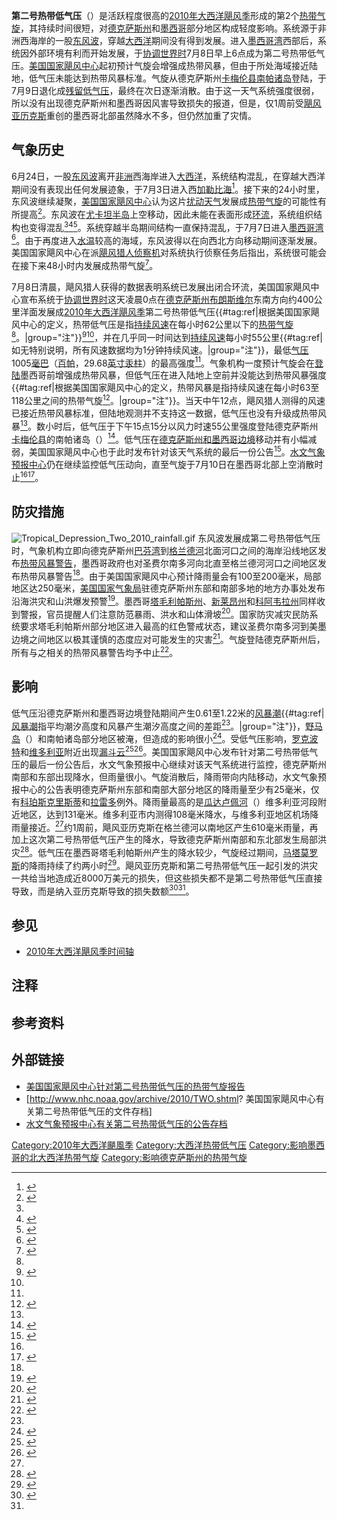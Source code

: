 {{noteTA
|G1=USState
}}
{{Infobox Hurricane
| Name=第二号热带低气压<br />{{lang|en|Tropical Depression Two}}
| Type=热带低气压
| Year=2010
| Basin=Atl
| Image location=Tropical Depression Two Jul 8 2010 1930Z.jpg
| Image name=即将登陆的第二号热带低气压
| Formed=2010年7月8日
| Dissipated=2010年7月10日
| Remnant low=2010年7月9日
| 1-min winds=30
| Pressure=1005
| Damages=0
| Fatalities=无报道
| Areas=[[墨西哥|墨西哥]]北部、[[德克萨斯州|德克萨斯州]]南部
| Hurricane season=[[2010年大西洋飓风季|2010年大西洋飓风季]]
}}
'''第二号热带低气压'''（{{lang-en|Tropical Depression Two}}）是活跃程度很高的[[2010年大西洋飓风季|2010年大西洋飓风季]]形成的第2个[[热带气旋|热带气旋]]，其持续时间很短，对[[德克萨斯州|德克萨斯州]]和[[墨西哥|墨西哥]]部分地区构成轻度影响。系统源于非洲西海岸的一股[[东风波|东风波]]，穿越[[大西洋|大西洋]]期间没有得到发展。进入[[墨西哥湾|墨西哥湾]]西部后，系统因外部环境有利而开始发展，于[[协调世界时|协调世界时]]7月8日早上6点成为第二号热带低气压。[[国家飓风中心|美国国家飓风中心]]起初预计气旋会增强成热带风暴，但由于所处海域接近陆地，低气压未能达到热带风暴标准。气旋从德克萨斯州[[卡梅伦县_(得克萨斯州)|卡梅伦县]][[南帕诸岛_(德克萨斯州)|南帕诸岛]]登陆，于7月9日退化成[[低气压|残留低气压]]，最终在次日逐渐消散。由于这一天气系统强度很弱，所以没有出现德克萨斯州和墨西哥因风害导致损失的报道，但是，仅1周前受[[2010年飓风亚历克斯|飓风亚历克斯]]重创的墨西哥北部虽然降水不多，但仍然加重了灾情。

== 气象历史 ==
{{storm path|02-L 2010 track.png}}
6月24日，一股[[东风波|东风波]]离开[[非洲|非洲]]西海岸进入[[大西洋|大西洋]]，系统结构混乱，在穿越大西洋期间没有表现出任何发展迹象，于7月3日进入西[[加勒比海|加勒比海]]<ref name="TCR">{{cite report | last = Beven | first = John L. II | publisher = [[国家飓风中心|National Hurricane Center]] | date = 2010-10-21 | accessdate = 2012-10-25 | title = Tropical Depression Two Tropical Cyclone Report | url = http://www.nhc.noaa.gov/pdf/TCR-AL022010_Two.pdf | format = PDF | deadurl = yes | location = Miami, Florida | archiveurl = https://web.archive.org/web/20121025043329/http://www.nhc.noaa.gov/pdf/TCR-AL022010_Two.pdf | archivedate = 2012-10-25 }}</ref>。接下来的24小时里，东风波继续凝聚，[[国家飓风中心|美国国家飓风中心]]认为这片[[热带扰动|扰动天气]]发展成[[热带气旋|热带气旋]]的可能性有所提高<ref name="outlook2">{{cite web | archivedate = 2012-10-25 | archiveurl = https://web.archive.org/web/20121025021411/http://www.nhc.noaa.gov/archive/gtwo/atl/201007042350/index.php?basin=atl&current_issuance=201007042350 | title = Tropical Weather Outlook | last1 = Cangialosi | first1 = John P. | url = http://www.nhc.noaa.gov/archive/gtwo/atl/201007042350/index.php?basin=atl&current_issuance=201007042350 | last2 = Stewart | first2 = Stacy | date = 2010-07-05 | publisher = National Hurricane Center | accessdate = 2015-09-10 | location = [[迈阿密|Miami]], [[佛罗里达州|Florida]] | dead-url = no }}</ref>。东风波在[[尤卡坦半岛|尤卡坦半岛]]上空移动，因此未能在表面形成[[大气环流|环流]]，系统组织结构也变得混乱<ref name="TCR" /><ref name="outlook3">{{cite web | archivedate = 2012-10-25 | archiveurl = https://web.archive.org/web/20121025021441/http://www.nhc.noaa.gov/archive/gtwo/atl/201007051156/index.php?basin=atl&current_issuance=201007051156 | title = Tropical Weather Outlook | last = Blake | first = Eric | date = 2010-07-05 | url = http://www.nhc.noaa.gov/archive/gtwo/atl/201007051156/index.php?basin=atl&current_issuance=201007051156 | publisher = National Hurricane Center | accessdate = 2015-09-10 | location = Miami, Florida | deadurl = no }}</ref><ref name="outlook4">{{cite web | title = Special Tropical Weather Outlook | last1 = Stewart | first1 = Stacy | archiveurl = https://web.archive.org/web/20121025021514/http://www.nhc.noaa.gov/archive/gtwo/atl/201007052110/index.php?basin=atl&current_issuance=201007052110 | last2 = Cangialosi | first2 = John P. | date = 2010-07-05 | publisher = National Hurricane Center | url = http://www.nhc.noaa.gov/archive/gtwo/atl/201007052110/index.php?basin=atl&current_issuance=201007052110 | accessdate = 2015-09-10 | location = Miami, Florida | deadurl = no | archivedate = 2012-10-25 }}</ref>。系统穿越半岛期间结构一直保持混乱，于7月7日进入[[墨西哥湾|墨西哥湾]]<ref name="outlook5">{{cite web | title = Tropical Weather Outlook | last1 = Landsea | first1 = Christopher | last2 = Stewart | first2 = Stacy | date = 2010-07-07 | publisher = National Hurricane Center | url = http://www.nhc.noaa.gov/archive/gtwo/atl/201007062357/index.php?basin=atl&current_issuance=201007062357 | deadurl = no | accessdate = 2015-09-10 | location = Miami, Florida | archivedate = 2012-10-25 | archiveurl = https://web.archive.org/web/20121025021547/http://www.nhc.noaa.gov/archive/gtwo/atl/201007062357/index.php?basin=atl&current_issuance=201007062357 }}</ref>。由于再度进入[[海面温度|水温]]较高的海域，东风波得以在向西北方向移动期间逐渐发展。美国国家飓风中心在派[[飓风猎人|飓风猎人]][[侦察机|侦察机]]对系统执行侦察任务后指出，系统很可能会在接下来48小时内发展成热带气旋<ref name="outlook6">{{cite web | title = Tropical Weather Outlook | last1 = Stewart | first1 = Stacy | last2 = Cangialosi | first2 = John P. | url = http://www.nhc.noaa.gov/archive/gtwo/atl/201007072353/index.php?basin=atl&current_issuance=201007072353 | date = 2010-07-08 | publisher = National Hurricane Center | accessdate = 2015-09-10 | archivedate = 2012-10-25 | archiveurl = https://web.archive.org/web/20121025021625/http://www.nhc.noaa.gov/archive/gtwo/atl/201007072353/index.php?basin=atl&current_issuance=201007072353 | location = Miami, Florida | deadurl = no }}</ref>。

7月8日清晨，飓风猎人获得的数据表明系统已发展出闭合环流，美国国家飓风中心宣布系统于[[协调世界时|协调世界时]]这天凌晨0点在[[德克萨斯州|德克萨斯州]][[布朗斯维尔_(得克萨斯州)|布朗斯维尔]]东南方向约400公里洋面发展成[[2010年大西洋飓风季|2010年大西洋飓风季]]第二号热带低气压{{#tag:ref|根据美国国家飓风中心的定义，热带低气压是指[[最大持续风速|持续风速]]在每小时62公里以下的[[热带气旋|热带气旋]]<ref name="glos" />。|group="注"}}<ref name="advis1">{{cite web | deadurl = no | archiveurl = https://web.archive.org/web/20121025021640/http://www.nhc.noaa.gov/archive/2010/al02/al022010.public.001.shtml | url = http://www.nhc.noaa.gov/archive/2010/al02/al022010.public.001.shtml? | title = Tropical Depression Two Advisory Number One | last1 = Stewart | first1 = Stacy | last2 = Cangialosi | first2 = John P. | date = 2010-07-08 | publisher = National Hurricane Center | accessdate = 2015-09-10 | location = Miami, Florida | archivedate = 2012-10-25 }}</ref><ref name="TCR" />，并在几乎同一时间达到[[最大持续风速|持续风速]]每小时55公里{{#tag:ref|如无特别说明，所有风速数据均为1分钟持续风速。|group="注"}}，最低[[气压|气压]]1005[[巴|毫巴]]（[[帕斯卡|百帕]]，29.68[[英寸汞柱|英寸汞柱]]）的最高强度<ref name="TCR" />。气象机构一度预计气旋会在[[登陆_(气象学)|登陆]]墨西哥前增强成热带风暴，但低气压在进入陆地上空前并没能达到热带风暴强度{{#tag:ref|根据美国国家飓风中心的定义，热带风暴是指持续风速在每小时63至118公里之间的热带气旋<ref name="glos">{{cite report | publisher = [[国家飓风中心|National Hurricane Center]] | date = 2013-03-25 | accessdate = 2014-06-15 | title = Glossary of NHC Terms | archivedate = 2014-06-01 | archiveurl = https://web.archive.org/web/20140601020814/http://www.nhc.noaa.gov/aboutgloss.shtml | deadurl = no | url = http://www.nhc.noaa.gov/aboutgloss.shtml }}</ref>。|group="注"}}。{{lang|en|[[协调世界时|UTC]]}}当天中午12点，飓风猎人测得的风速已接近热带风暴标准，但陆地观测并不支持这一数据，低气压也没有升级成热带风暴<ref name="TCR" />。数小时后，低气压于{{lang|en|UTC}}下午15点15分以风力时速55公里强度登陆德克萨斯州[[卡梅伦县_(德克萨斯州)|卡梅伦县]]的南帕诸岛（{{lang|en|South Padre Island}}）<ref name="update">{{cite web | url = http://www.nhc.noaa.gov/archive/2010/al02/al022010.update.07081511.shtml? | title = Tropical Depression Two Tropical Cyclone Update | last1 = Pasch | first1 = Richard | last2 = Berg | first2 = Robbie | date = 2010-07-08 | publisher = National Hurricane Center | accessdate = 2015-09-10 | archivedate = 2012-10-25 | archiveurl = https://web.archive.org/web/20121025021645/http://www.nhc.noaa.gov/archive/2010/al02/al022010.update.07081511.shtml | deadurl = no | location = Miami, Florida }}</ref>。低气压在[[美墨边界|德克萨斯州和墨西哥边境]]移动并有小幅减弱，美国国家飓风中心也于此时发布针对该天气系统的最后一份公告<ref name="disc4">{{cite web | deadurl = no | archiveurl = https://web.archive.org/web/20121024130734/http://www.nhc.noaa.gov/archive/2010/al02/al022010.discus.004.shtml | url = http://www.nhc.noaa.gov/archive/2010/al02/al022010.discus.004.shtml? | title = Tropical Depression Two Discussion Number Four | last = Pasch | first = Richard | date = 2010-07-08 | publisher = National Hurricane Center | accessdate = 2015-09-10 | archivedate = 2012-10-24 | location = Miami, Florida }}</ref>。[[美国气象预报中心|水文气象预报中心]]仍在继续监控低气压动向，直至气旋于7月10日在墨西哥北部上空消散时止<ref name="TCR" /><ref name="advis9">{{cite web | archiveurl = https://web.archive.org/web/20150910153459/http://www.wpc.ncep.noaa.gov/tropical/2010/TWO/TWO_09.html | deadurl = no | url = http://www.wpc.ncep.noaa.gov/tropical/2010/TWO/TWO_09.html | title = Tropical Depression Two Advisory Number Nine | last = Gerhardt | first = Mary | date = 2010-07-10 | publisher = Hydrometeorological Prediction Center | accessdate = 2015-09-10 | archivedate = 2015-09-10 }}</ref>。

== 防灾措施 ==
[[File:Tropical_Depression_Two_2010_rainfall.gif|thumb]]
东风波发展成第二号热带低气压时，气象机构立即向德克萨斯州[[巴芬湾|巴芬湾]]到[[格兰德河|格兰德河]]北面河口之间的海岸沿线地区发布[[热带气旋警告|热带风暴警告]]，墨西哥政府也对圣费尔南多河向北直至格兰德河河口之间地区发布热带风暴警告<ref name="advis1"/>。由于美国国家飓风中心预计降雨量会有100至200毫米，局部地区达250毫米，[[美国国家气象局|美国国家气象局]]驻德克萨斯州东部和南部多地的地方办事处发布沿海洪灾和山洪爆发预警<ref name="advis3">{{cite web | url = http://www.nhc.noaa.gov/archive/2010/al02/al022010.public.003.shtml? | title = Tropical Depression Two Advisory Number Three | last1 = Pasch | first1 = Richard | last2 = Berg | first2 = Robbie | date = 2010-07-08 | archivedate = 2012-10-25 | archiveurl = https://web.archive.org/web/20121025021650/http://www.nhc.noaa.gov/archive/2010/al02/al022010.public.003.shtml | deadurl = no | publisher = National Hurricane Center | accessdate = 2015-09-10 | location = Miami, Florida }}</ref>。墨西哥[[塔毛利帕斯州|塔毛利帕斯州]]、[[新莱昂州|新莱昂州]]和[[科阿韦拉州|科阿韦拉州]]同样收到警报，官员提醒人们注意防范暴雨、洪水和山体滑坡<ref>{{cite web |author=Notimex |publisher=Milenio |date=2010-07-08 |accessdate=2010-10-28 |title=Alertan a estados del norte por efectos de la depresión tropical 2 |url=http://www.milenio.com/node/482742 |deadurl=yes |archiveurl=https://www.webcitation.org/5tpCzNjPe?url=http://www.milenio.com/node/482742 |archivedate=2010-10-28 }}</ref>。国家防灾减灾民防系统要求塔毛利帕斯州部分地区进入最高的红色警戒状态，建议圣费尔南多河到美墨边境之间地区以极其谨慎的态度应对可能发生的灾害<ref>{{cite web |publisher=CNN México |date=2010-07-08 |accessdate=2010-10-28 |title=Autoridades activan alerta roja en Tamaulipas por la depresión tropical 2 |archivedate=2010-10-28 |url=http://mexico.cnn.com/nacional/2010/07/08/en-tamaulipas-ya-estan-en-alerta-roja-por-huracan |deadurl=yes |archiveurl=https://www.webcitation.org/5tpDP6rkG?url=http://mexico.cnn.com/nacional/2010/07/08/en-tamaulipas-ya-estan-en-alerta-roja-por-huracan }}</ref>。气旋登陆德克萨斯州后，所有与之相关的热带风暴警告均予中止<ref name="advis3A">{{cite web | url = http://www.nhc.noaa.gov/archive/2010/al02/al022010.public_a.003.shtml? | title = Tropical Depression Two Intermediate Advisory Number Three-A | last1 = Pasch | first1 = Richard | last2 = Berg | first2 = Robbie | date = 2010-07-08 | publisher = National Hurricane Center | accessdate = 2015-09-11 | archivedate = 2012-10-25 | archiveurl = https://web.archive.org/web/20121025021655/http://www.nhc.noaa.gov/archive/2010/al02/al022010.public_a.003.shtml | deadurl = no | location = Miami, Florida }}</ref>。

== 影响 ==
低气压沿德克萨斯州和墨西哥边境登陆期间产生0.61至1.22米的[[风暴潮|风暴潮]]{{#tag:ref|[[风暴潮|风暴潮]]指平均潮汐高度和风暴产生潮汐高度之间的差距<ref name="glos" />。|group="注"}}，[[野马岛_(德克萨斯州)|野马岛]]（{{lang|en|Mustang Island}}）和南帕诸岛部分地区被淹，但造成的影响很小<ref>{{cite web |publisher=National Climatic Data Center |year=2010 |archiveurl=https://www.webcitation.org/5tpAPmwRC?url=http://www4.ncdc.noaa.gov/cgi-win/wwcgi.dll?wwevent~ShowEvent~824013 |accessdate=2010-10-28 |title=Texas Event Report: Storm Surge |deadurl=yes |url=http://www4.ncdc.noaa.gov/cgi-win/wwcgi.dll?wwevent~ShowEvent~824013 |archivedate=2010-10-28 }}</ref>。受低气压影响，[[罗克波特_(德克萨斯州)|罗克波特]]和[[维多利亚_(德克萨斯州)|维多利亚]]附近出现[[漏斗云|漏斗云]]<ref>{{cite report |publisher=National Climatic Data Center |year=2010 |accessdate=2010-10-28 |title=Texas Event Report: Funnel Cloud |url=http://www4.ncdc.noaa.gov/cgi-win/wwcgi.dll?wwevent~ShowEvent~819013 |deadurl=yes |archiveurl=https://www.webcitation.org/5tpAZrEOM?url=http://www4.ncdc.noaa.gov/cgi-win/wwcgi.dll?wwevent~ShowEvent~819013 |archivedate=2010-10-28 |date= }}</ref><ref>{{cite report |publisher=National Climatic Data Center |year=2010 |accessdate=2010-10-28 |title=Texas Event Report: Funnel Cloud |archiveurl=https://www.webcitation.org/5tpAYmS5D?url=http://www4.ncdc.noaa.gov/cgi-win/wwcgi.dll?wwevent~ShowEvent~819012 |url=http://www4.ncdc.noaa.gov/cgi-win/wwcgi.dll?wwevent~ShowEvent~819012 |archivedate=2010-10-28 |deadurl=yes |date= }}</ref>。美国国家飓风中心发布针对第二号热带低气压的最后一份公告后，水文气象预报中心继续对该天气系统进行监控，德克萨斯州南部和东部出现降水，但雨量很小。气旋消散后，降雨带向内陆移动，水文气象预报中心的公告表明德克萨斯州东部和南部大部分地区的降雨量至少有25毫米，仅有[[科珀斯克里斯蒂_(得克萨斯州)|科珀斯克里斯蒂]]和[[拉雷多_(德克薩斯州)|拉雷多]]例外。降雨量最高的是[[瓜达卢佩河_(德克萨斯州)|瓜达卢佩河]]（{{lang|en|Guadalupe River}}）维多利亚河段附近地区，达到131毫米。维多利亚市内测得108毫米降水，与维多利亚地区机场降雨量接近。<ref name="advis9" />约1周前，飓风亚历克斯在格兰德河以南地区产生610毫米雨量，再加上这次第二号热带低气压产生的降水，导致德克萨斯州南部和东北部发生局部洪灾<ref name="alexrain">{{cite web | archivedate = 2015-01-19 | archiveurl = https://web.archive.org/web/20150119004138/http://www.wpc.ncep.noaa.gov/tropical/rain/alex2010.html | deadurl = no | url = http://www.wpc.ncep.noaa.gov/tropical/rain/alex2010.html | title = Hurricane Alex — June 29 -July 6, 2010 | last = Roth | first = David | date = 2010-07-10 | publisher = Hydrometeorological Prediction Center | accessdate = 2015-09-11 }}</ref>。低气压在墨西哥塔毛利帕斯州产生的降水较少，气旋经过期间，[[马塔莫罗斯_(塔毛利帕斯州)|马塔莫罗斯]]的降雨持续了约两小时<ref>{{cite web | last = Santa Anna | first = Francisco | publisher = Noticieros Televisa | date = 2010-07-08 | accessdate = 2015-09-11 | title = Depresión tropical no impacta en Tamaulipas; se desvía | deadurl = no | url = http://www2.esmas.com/noticierostelevisa/mexico/estados/184769/depresion-tropical-no-impacta-tamaulipas-se-desvia/ | archivedate = 2010-09-12 | archiveurl = https://web.archive.org/web/20100912063114/http://www2.esmas.com/noticierostelevisa/mexico/estados/184769/depresion-tropical-no-impacta-tamaulipas-se-desvia }}</ref>。飓风亚历克斯和第二号热带低气压一起引发的洪灾一共给当地造成近8000万美元的损失，但这些损失都不是第二号热带低气压直接导致，而是纳入亚历克斯导致的损失数额<ref>{{cite web | publisher = National Climatic Data Center | year = 2010 | accessdate = 2011-08-26 | title = Storm Events Database | url = http://www4.ncdc.noaa.gov/cgi-win/wwcgi.dll?wwevent~storms | deadurl = yes | archiveurl = https://web.archive.org/web/20110505093502/http://www4.ncdc.noaa.gov/cgi-win/wwcgi.dll?wwEvent~Storms | archivedate = 2011-05-05 }}</ref><ref name="TCR" />。

== 参见 ==
{{portal|热带气旋}}
* [[2010年大西洋飓风季时间轴|2010年大西洋飓风季时间轴]]

== 注释 ==
{{Reflist|group="注"}}

== 参考资料 ==
{{reflist|colwidth=30em}}

== 外部链接 ==
{{Commons category|Tropical Depression Two (2010)}}
* [https://web.archive.org/web/20121025043329/http://www.nhc.noaa.gov/pdf/TCR-AL022010_Two.pdf 美国国家飓风中心针对第二号热带低气压的热带气旋报告]
* [http://www.nhc.noaa.gov/archive/2010/TWO.shtml? 美国国家飓风中心有关第二号热带低气压的文件存档]{{Wayback|url=http://www.nhc.noaa.gov/archive/2010/TWO.shtml |date=20210106181522 }}
* [http://www.wpc.ncep.noaa.gov/tropical/2010/TWO/ 水文气象预报中心有关第二号热带低气压的公告存档]{{Wayback|url=http://www.wpc.ncep.noaa.gov/tropical/2010/TWO/ |date=20210106181539 }}

{{2010 Atlantic hurricane season buttons}}

[[Category:2010年大西洋颶風季|Category:2010年大西洋颶風季]]
[[Category:大西洋热带低气压|Category:大西洋热带低气压]]
[[Category:影响墨西哥的北大西洋热带气旋|Category:影响墨西哥的北大西洋热带气旋]]
[[Category:影响德克萨斯州的热带气旋|Category:影响德克萨斯州的热带气旋]]
{{Good article}}